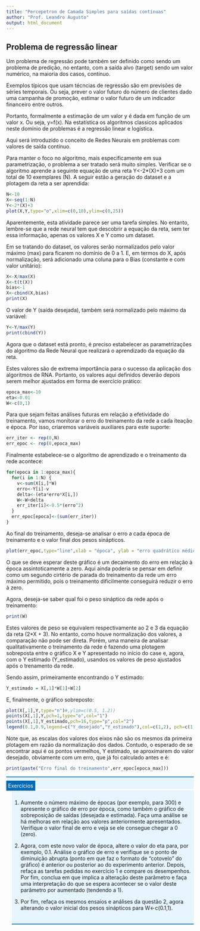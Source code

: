 ---
title: "Percepetron de Camada Simples para saídas contínuas"
author: "Prof. Leandro Augusto"
output: html_document
---
  <style>
    .exerc-legend{
      background:#e6f5ff;border-top: 2px solid #006bb3;
      }
    .exerc{
      background:#006bb3;color:#fff;padding:5px;
    }
    .enunciado{
      background:#e6f5ff;margin:-10px 0px 0px 15px;padding:10px 0px 20px 0px;border-bottom: 2px solid #006bb3
    }
  </style>

## Problema de regressão linear

Um problema de regressão pode também ser definido como sendo um problema de predição, no entanto, com a saída alvo (target) sendo um valor numérico, na maioria dos casos, contínuo. 

Exemplos típicos que usam técncias de regressão são em previsões de séries temporais. Ou seja, prever o valor futuro do número de clientes dado uma campanha de promoção, estimar o valor futuro de um indicador financeiro entre outros. 

Portanto, formalmente a estimação de um valor y é dada em função de um valor x. Ou seja, y=f(x). Na estatística os algoritmos classicos aplicados neste domínio de problemas é a regressão linear e logística.

Aqui será introduzido o conceito de Redes Neurais em problemas com valores de saída contínuo.

Para manter o foco no algoritmo, mais especificamente em sua parametrização, o problema a ser tratado será muito simples. Verificar se o algoritmo aprende a seguinte equação de uma reta Y<-2*(X)+3 com um total de 10 exemplares (N). A seguir estão a geração do dataset e a plotagem da reta a ser aprendida:

```{r}
N<-10
X<-seq(1:N)
Y<-2*(X)+3
plot(X,Y,type="o",xlim=c(0,10),ylim=c(0,25))
```

Aparentemente, esta atividade parece ser uma tarefa simples. No entanto, lembre-se que a rede neural tem que descobrir a equação da reta, sem ter essa informação, apenas os valores X e Y como um dataset.

Em se tratando do dataset, os valores serão normalizados pelo valor máximo (max) para ficarem no domínio de 0 a 1. E, em termos do X, após normalização, será adicionado uma coluna para o Bias (constante e com valor unitário):

```{r}
X<-X/max(X)
X<-t(t(X))
bias<-1
X<-cbind(X,bias)
print(X)
```

O valor de Y (saída desejada), também será normalizado pelo máximo da variável:

```{r}
Y<-Y/max(Y)
print(cbind(Y))
```


Agora que o dataset está pronto, é preciso estabelecer as parametrizações do algoritmo da Rede Neural que realizará o aprendizado da equação da reta.

Estes valores são de extrema importância para o sucesso da aplicação dos algoritmos de RNA. Portanto, os valores aqui definidos deverão depois serem melhor ajustados em forma de exercício prático:

```{r}
epoca_max<-10
eta<-0.01
W<-c(0,1)
```

Para que sejam feitas análises futuras em relação a efetividade do treinamento, vamos monitorar o erro do treinamento da rede a cada iteação e época. Por isso, criaremos variáveis auxiliares para este suporte:

```{r}
err_iter <- rep(0,N)
err_epoc <- rep(0,epoca_max)
```

Finalmente estabelece-se o algoritmo de aprendizado e o treinamento da rede acontece:

```{r}
for(epoca in 1:epoca_max){
  for(i in 1:N) {
    v<-sum(X[i,]*W)
    erro<-Y[i]-v
    delta<-(eta*erro*X[i,])
    W<-W+delta
    err_iter[i]<-0.5*(erro^2)
  }
  err_epoc[epoca]<-(sum(err_iter))
}
```

Ao final do treinamento, deseja-se analisar o erro a cada época de treinamento e o valor final dos pesos sinápticos.

```{r}
plot(err_epoc,type="line",xlab = "época", ylab = "erro quadrático médio",)
```


O que se deve esperar deste gráfico é um decaimento do erro em relação à época assintoticamente a zero. Aqui ainda poderia se pensar em definir como um segundo cirtério de parada do treinamento da rede um erro máximo permitido, pois o treinamento dificilmente conseguirá reduzir o erro à zero. 

Agora, deseja-se saber qual foi o peso sináptico da rede após o treinamento:

```{r}
print(W)
```

Estes valores de peso se equivalem respectivamente ao 2 e 3 da equação da reta (2*X + 3). No entanto, como houve normalização dos valores, a comparação não pode ser direta. Porém, uma maneira de analisar qualitativamente o treinamento da rede é fazendo uma plotagem sobreposta entre o gráfico X e Y apresentado no início do case e, agora, com o Y estimado (Y_estimado), usandos os valores de peso ajustados após o trenamento da rede.

Sendo assim, primeiramente encontrando o Y estimado:

```{r}
Y_estimado = X[,1]*W[1]+W[2] 
```

E, finalmente, o gráfico sobreposto:

```{r}
plot(X[,1],Y,type="n")#,ylim=c(0.5, 1.2))
points(X[,1],Y,pch=1,type="o",col="1")
points(X[,1],Y_estimado,pch=16,type="p",col="2")
legend(0.1,0.9,legend=c("Y_desejado","Y_estimado"),col=c(1,2), pch=c(1,16))
```

Note que, as escalas dos valores dos eixos não são os mesmos da primeira plotagem em razão da normalização dos dados. Contudo, o esperado de se encontrar aqui é os pontos vermelhos, Y estimado, se aproximarem do valor desejado, obviamente com um erro, que já foi calculado antes e é:

```{r}
print(paste("Erro final do treinamento",err_epoc[epoca_max]))
```

<div class="exerc-legend">
<span class="exerc">Exercícios</span>
</div>

<div class="enunciado">

1) Aumente o número máximo de épocas (por exemplo, para 300) e apresente o gráfico de erro por época, como também o gráfico de sobreposição de saídas (desejada e estimada). Faça uma análise se há melhoras em relação aos valores anteriormente apresentados. Verifique o valor final de erro e veja se ele consegue chegar a 0 (zero).

2) Agora, com este novo valor de época, altere o valor do eta para, por exemplo, 0.1. Análise o gráfico de erro e verifique se o ponto de diminuição abrupta (ponto em que faz o formato de "cotovelo" do gráfico) é anterior ou posterior ao do experimento anterior. Depois, refaça as tarefas pedidas no exercício 1 e compare os desempenhos. Por fim, conclua em que implica a alteração deste parâmetro e faça uma interpretação do que se espera acontecer se o valor deste parâmetro por aumentado (tendendo a 1).

3) Por fim, refaça os mesmos ensaios e análises da questão 2, agora alterando o valor inicial dos pesos sinápticos para W<-c(0.1,1).

</div>
